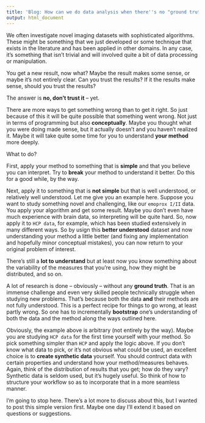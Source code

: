 ```yaml
---
title: 'Blog: How can we do data analysis when there''s no "ground truth"?'
output: html_document
---
```


We often investigate novel imaging datasets with sophisticated algorithms. These might be something that we just developed or some technique that exists in the literature and has been applied in other domains. In any case, it's something that isn't trivial and will involved quite a bit of data processing or manipulation.

You get a new result, now what? Maybe the result makes some sense, or maybe it's not entirely clear. Can you trust the results? If it the results make sense, should you trust the results?

The answer is **no, don't trust it** – yet.

There are more ways to get something wrong than to get it right. So just because of this it will be quite possible that something went wrong. Not just in terms of programming but also **conceptually**. Maybe you thought what you were doing made sense, but it actually doesn't and you haven't realized it. Maybe it will take quite some time for you to understand **your method** more deeply.

What to do?

First, apply your method to something that is **simple** and that you believe you can interpret. Try to **break** your method to understand it better. Do this for a good while, by the way.

Next, apply it to something that is **not simple** but that is well understood, or relatively well understood. Let me give you an example here. Suppose you want to study something novel and challenging, like our `emoprox I/II` data. You apply your algorithm and get some result. Maybe you don't even have much experience with brain data, so interpreting will be quite hard. So, now apply it to `HCP data`, for example, which has been studied extensively in many different ways. So by usign this **better understood** dataset and now understanding your method a little better (and fixing any implementation and hopefully minor conceptual mistakes), you can now return to your original problem of interest.

There's still a **lot to understand** but at least now you know something about the variability of the measures that you're using, how they might be distributed, and so on.

A lot of research is done – obviously – without any **ground truth**. That is an immense challenge and even very skilled people technically struggle when studying new problems. That's because both the data **and** their methods are not fully understood. This is a perfect recipe for things to go wrong, at least partly wrong. So one has to incrementally **bootstrap** one's understanding of both the data and the method along the ways outlined here.

Obviously, the example above is arbitrary (not entirely by the way). Maybe you are studying `HCP data` for the first time yourself with your method. So pick something simpler than `HCP` and apply the logic above. If you don't know what data to pick, or it's not obvious what could be used, an excellent choice is to **create synthetic data** yourself. You should contruct data with certain properties and understand how your method/measures behaves. Again, think of the distribution of results that you get; how do they vary? Synthetic data is seldom used, but it's hugely useful. So think of how to structure your workflow so as to incorporate that in a more seamless manner.

I'm going to stop here. There's a lot more to discuss about this, but I wanted to post this simple version first. Maybe one day I'll extend it based on questions or suggestions.